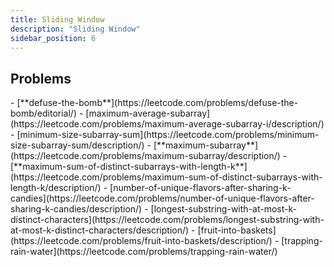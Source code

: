 ```yaml
---
title: Sliding Window
description: "Sliding Window"
sidebar_position: 6
---
```



## Problems

<Tabs>
    <TabItem value={"Easy"}>
        - [**defuse-the-bomb**](https://leetcode.com/problems/defuse-the-bomb/editorial/)
        - [maximum-average-subarray](https://leetcode.com/problems/maximum-average-subarray-i/description/)
        - [minimum-size-subarray-sum](https://leetcode.com/problems/minimum-size-subarray-sum/description/)
    </TabItem>
    <TabItem value={"Medium"}>
        - [**maximum-subarray**](https://leetcode.com/problems/maximum-subarray/description/)
        - [**maximum-sum-of-distinct-subarrays-with-length-k**](https://leetcode.com/problems/maximum-sum-of-distinct-subarrays-with-length-k/description/)
        - [number-of-unique-flavors-after-sharing-k-candies](https://leetcode.com/problems/number-of-unique-flavors-after-sharing-k-candies/description/)
        - [longest-substring-with-at-most-k-distinct-characters](https://leetcode.com/problems/longest-substring-with-at-most-k-distinct-characters/description/)
        - [fruit-into-baskets](https://leetcode.com/problems/fruit-into-baskets/description/)
    </TabItem>
    <TabItem value="Hard">
        - [trapping-rain-water](https://leetcode.com/problems/trapping-rain-water/)
    </TabItem>
</Tabs>


